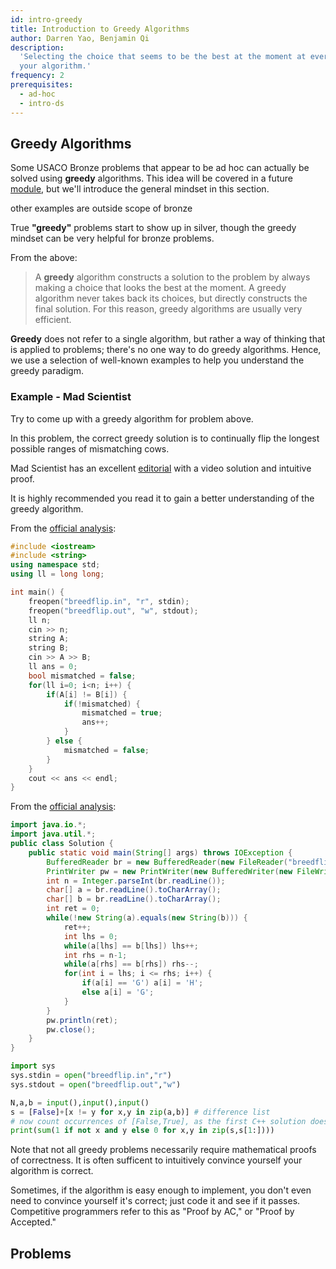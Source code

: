 ```yaml
---
id: intro-greedy
title: Introduction to Greedy Algorithms
author: Darren Yao, Benjamin Qi
description:
  'Selecting the choice that seems to be the best at the moment at every step of
  your algorithm.'
frequency: 2
prerequisites:
  - ad-hoc
  - intro-ds
---
```


## Greedy Algorithms

Some USACO Bronze problems that appear to be ad hoc can actually be solved using
**greedy** algorithms. This idea will be covered in a future
[module](/silver/greedy-sorting), but we'll introduce the general mindset in
this section.

<Resources>
	<Resource source="CPH" title="6.1 - Coin Problem" starred>
		other examples are outside scope of bronze
	</Resource>
</Resources>

<Warning>

True **"greedy"** problems start to show up in silver, though the greedy mindset
can be very helpful for bronze problems.

</Warning>

From the above:

> A **greedy** algorithm constructs a solution to the problem by always making a
> choice that looks the best at the moment. A greedy algorithm never takes back
> its choices, but directly constructs the final solution. For this reason,
> greedy algorithms are usually very efficient.

**Greedy** does not refer to a single algorithm, but rather a way of thinking
that is applied to problems; there's no one way to do greedy algorithms. Hence,
we use a selection of well-known examples to help you understand the greedy
paradigm.

### Example - Mad Scientist

<FocusProblem problem="tutorial" />

Try to come up with a greedy algorithm for problem above.

<Spoiler title="Correct Greedy Algorithm">

In this problem, the correct greedy solution is to continually flip the longest
possible ranges of mismatching cows.

Mad Scientist has an excellent
[editorial](http://www.usaco.org/current/data/sol_breedflip_bronze_feb20.html)
with a video solution and intuitive proof.

It is highly recommended you read it to gain a better understanding of the
greedy algorithm.

</Spoiler>

<Spoiler title="Solution">

<LanguageSection>

<CPPSection>

From the
[official analysis](http://www.usaco.org/current/data/sol_breedflip_bronze_feb20.html):

```cpp
#include <iostream>
#include <string>
using namespace std;
using ll = long long;

int main() {
	freopen("breedflip.in", "r", stdin);
	freopen("breedflip.out", "w", stdout);
	ll n;
	cin >> n;
	string A;
	string B;
	cin >> A >> B;
	ll ans = 0;
	bool mismatched = false;
	for(ll i=0; i<n; i++) {
		if(A[i] != B[i]) {
			if(!mismatched) {
				mismatched = true;
				ans++;
			}
		} else {
			mismatched = false;
		}
	}
	cout << ans << endl;
}
```

</CPPSection>

<JavaSection>

From the
[official analysis](http://www.usaco.org/current/data/sol_breedflip_bronze_feb20.html):

```java
import java.io.*;
import java.util.*;
public class Solution {
	public static void main(String[] args) throws IOException {
		BufferedReader br = new BufferedReader(new FileReader("breedflip.in"));
		PrintWriter pw = new PrintWriter(new BufferedWriter(new FileWriter("breedflip.out")));
		int n = Integer.parseInt(br.readLine());
		char[] a = br.readLine().toCharArray();
		char[] b = br.readLine().toCharArray();
		int ret = 0;
		while(!new String(a).equals(new String(b))) {
			ret++;
			int lhs = 0;
			while(a[lhs] == b[lhs]) lhs++;
			int rhs = n-1;
			while(a[rhs] == b[rhs]) rhs--;
			for(int i = lhs; i <= rhs; i++) {
				if(a[i] == 'G') a[i] = 'H';
				else a[i] = 'G';
			}
		}
		pw.println(ret);
		pw.close();
	}
}
```

</JavaSection>

<PySection>

```py
import sys
sys.stdin = open("breedflip.in","r")
sys.stdout = open("breedflip.out","w")

N,a,b = input(),input(),input()
s = [False]+[x != y for x,y in zip(a,b)] # difference list
# now count occurrences of [False,True], as the first C++ solution does
print(sum(1 if not x and y else 0 for x,y in zip(s,s[1:])))
```

</PySection>

</LanguageSection>

</Spoiler>

Note that not all greedy problems necessarily require mathematical proofs of
correctness. It is often sufficent to intuitively convince yourself your
algorithm is correct.

<Info title="Pro Tip">

Sometimes, if the algorithm is easy enough to implement, you don't even need to
convince yourself it's correct; just code it and see if it passes. Competitive
programmers refer to this as "Proof by AC," or "Proof by Accepted."

<!-- Don't overuse it though? -->

</Info>

## Problems

<Problems problems="general" />

<!-- Anything else major that needs to be added? Bronze Ad Hoc is not very complicated. -->
